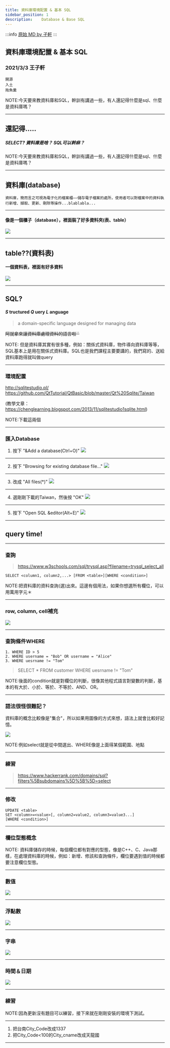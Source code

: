 ---
title: 資料庫環境配置 & 基本 SQL
sidebar_position: 1
description: 	Database & Base SQL
---

:::info
[原始 MD by 子軒](https://hackmd.io/@XMRHRX/HJ-P95kGu#/)
:::


## 資料庫環境配置 & 基本 SQL
### 2021/3/3 王子軒

```
開源
入土
拖魚羹
```
<!--

1.資料庫環境配置 & 基本 SQL
SELECT
UPDATE

-->

NOTE:今天要來教資料庫和SQL，幹訓有講過一些，有人還記得什麼是sql、什麼是資料庫嗎？

---

## 還記得.....
##### SELECT? 資料庫是啥？ SQL可以幹麻？

NOTE:今天要來教資料庫和SQL，幹訓有講過一些，有人還記得什麼是sql、什麼是資料庫嗎？

----

## 資料庫(database)

```資料庫，簡而言之可視為電子化的檔案櫃——儲存電子檔案的處所，使用者可以對檔案中的資料執行新增、擷取、更新、刪除等操作...blablabla...```


----

#### 像是一個櫃子（database），裡面裝了好多資料夾(表、table）
![](https://i.imgur.com/MWgpTaQ.png)


----

## table??(資料表)

#### 一個資料表，裡面有好多資料
![](https://i.imgur.com/rE2Bols.png)

----

## SQL?

#### ***S*** tructured ***Q*** uery ***L*** anguage

> a domain-specific language
> designed for managing data

~~阿就拿來讓資料庫處理資料的語言啦ˋˊ~~

NOTE: 但是資料庫其實有很多種，例如：關係式資料庫，物件導向資料庫等等，SQL基本上是用在關係式資料庫。SQL也是我們課程主要要講的，我們寫的、送給資料庫跑得就叫做query

---

### 環境配置

http://sqlitestudio.pl/
https://github.com/QtTutorial/QtBasic/blob/master/Qt%20Sqlite/Taiwan


(教學文章：https://chenglearning.blogspot.com/2013/11/sqlitestudio1sqlite.html)

NOTE:下載這兩個

----

### 匯入Database

1. 按下 "&Add a database(Ctrl+O)"
![](https://i.imgur.com/RJw6boK.png)

----

2. 按下 "Browsing for existing database file..."
![](https://i.imgur.com/W7b9XYC.png)

----

3. 改成 "All files(*)"
![](https://i.imgur.com/uquD6em.png)

----

4. 選剛剛下載的Taiwan，然後按 "OK"
![](https://i.imgur.com/uhAjkWN.png)

----

5. 按下 "Open SQL &editor(Alt+E)"
![](https://i.imgur.com/YXNdP1L.png)

---

## query time!

----

### 查詢

> https://www.w3schools.com/sql/trysql.asp?filename=trysql_select_all

```
SELECT <column1, column2,...> [FROM <table>][WHERE <condition>]
```

NOTE:把資料庫的資料查詢(選)出來。這邊有個用法，如果你想選所有欄位，可以用萬用字元＊

----

### row, column, cell補充

![](https://i.imgur.com/BTkxsFa.png)

----

### 查詢條件WHERE

```
1. WHERE ID > 5
2. WHERE username = "Bob" OR username = "Alice"
3. WHERE uesrname != "Tom"
```

> SELECT * FROM customer 
> WHERE uesrname != "Tom"


NOTE:後面的condition就是對欄位的判斷，很像其他程式語言對變數的判斷，基本的有大於、小於、等於、不等於、AND、OR。

---

### 語法很怪很難記？

資料庫的概念比較像是"集合"，所以如果用圖像的方式來想，語法上就會比較好記憶。

![](https://i.imgur.com/NihHVbU.png)

NOTE:例如select就是從中間選出、WHERE像是上面得某個範圍、地點

----


### 練習

> https://www.hackerrank.com/domains/sql?filters%5Bsubdomains%5D%5B%5D=select

<!-- ================================== -->

---

### 修改

```
UPDATE <table>
SET <column>=<value>[, column2=value2, column3=value3...]
[WHERE <condition>]
```

---

### 欄位型態概念

NOTE: 資料庫儲存的時候，每個欄位都有對應的型態，像是C++、C、Java那樣，在處理資料庫的時候，例如：新增、修該和查詢條件，欄位要遇到值的時候都要注意欄位型態。


----

### 數值
![](https://i.imgur.com/dorVcL5.png)

----

### 浮點數
![](https://i.imgur.com/253Iqf4.png)


----

### 字串
![](https://i.imgur.com/U0FzEQA.png)

----

### 時間＆日期
![](https://i.imgur.com/04xztp6.png)

----

### 練習

NOTE:因為更新沒有題目可以練習，接下來就在剛剛安裝的環境下測試。

----

1. 把台南City_Code改成1337
2. 把City_Code<100的City_cname改成天龍國




----

<!-- 1.資料庫環境配置 & 基本 SQL
TABLE


SELECT
UPDATE

https://dbdiagram.io/home


2.基本SQL & 概念

Index, pri key

INSERT
DELETE

DROP


3.進階 SQL & SQL 查詢練習/挑戰

INNER JOIN
UNION SELECT


4.SQL床位異動練習 or SQL injection 

security
injection



-->



